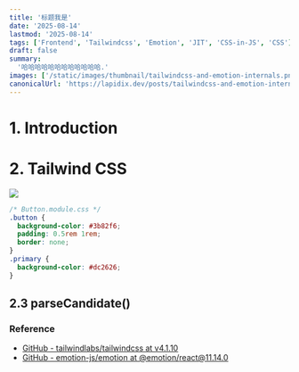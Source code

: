 ```yaml
---
title: '标题我是'
date: '2025-08-14'
lastmod: '2025-08-14'
tags: ['Frontend', 'Tailwindcss', 'Emotion', 'JIT', 'CSS-in-JS', 'CSS']
draft: false
summary:
  '哈哈哈哈哈哈哈哈哈哈哈哈.'
images: ['/static/images/thumbnail/tailwindcss-and-emotion-internals.png']
canonicalUrl: 'https://lapidix.dev/posts/tailwindcss-and-emotion-internals/'
---
```


# 1. Introduction


# 2. Tailwind CSS


![](/static/images/tailwindcss-and-emotion-internals/tailwind-architecture.png)


```css
/* Button.module.css */
.button {
  background-color: #3b82f6;
  padding: 0.5rem 1rem;
  border: none;
}
.primary {
  background-color: #dc2626;
}
```


## 2.3 parseCandidate()




### Reference

- [GitHub - tailwindlabs/tailwindcss at v4.1.10](https://github.com/tailwindlabs/tailwindcss/tree/v4.1.10)
- [GitHub - emotion-js/emotion at @emotion/react@11.14.0](https://github.com/emotion-js/emotion/tree/%40emotion/react%4011.14.0)
